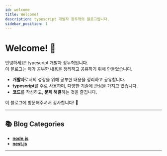 ```yaml
---
id: welcome
title: Welcome!
description: typescript 개발자 장두혁의 블로그입니다.
sidebar_position: 1
---
```


# Welcome! 👋

안녕하세요! typescript 개발자 장두혁입니다. <br/>
이 블로그는 제가 공부한 내용을 정리하고 공유하기 위해 만들었습니다.

- **개발자**로서의 성장을 위해 공부한 내용을 정리하고 공유합니다.
- **typescript**를 주로 사용하며, 다양한 기술에 관심을 가지고 있습니다.
- **코드**를 작성하고, **문제 해결**하는 것을 즐깁니다.

이 블로그에 방문해주셔서 감사합니다! 🙏

---

## 📚 Blog Categories

- **[node.js](/category/nodejs)**
- **[nest.js](/category/nestjs)**

---
